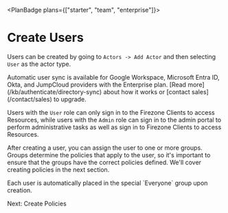 
<PlanBadge plans={["starter", "team", "enterprise"]}>

# Create Users

</PlanBadge>

Users can be created by going to `Actors -> Add Actor` and then selecting `User`
as the actor type.

<Alert color="info">
  Automatic user sync is available for Google Workspace, Microsoft Entra ID,
  Okta, and JumpCloud providers with the Enterprise plan. [Read
  more](/kb/authenticate/directory-sync) about how it works or [contact
  sales](/contact/sales) to upgrade.
</Alert>

Users with the `User` role can only sign in to the Firezone Clients to access
Resources, while users with the `Admin` role can sign in to the admin portal to
perform administrative tasks as well as sign in to Firezone Clients to access
Resources.

After creating a user, you can assign the user to one or more groups.
Groups determine the policies that apply to the user, so it's
important to ensure that the groups have the correct policies defined. We'll
cover creating policies in the next section.

<Alert color="warning">
  Each user is automatically placed in the special `Everyone` group upon
  creation.
</Alert>

<NextStep href="/kb/deploy/policies">Next: Create Policies</NextStep>

<SupportOptions />
